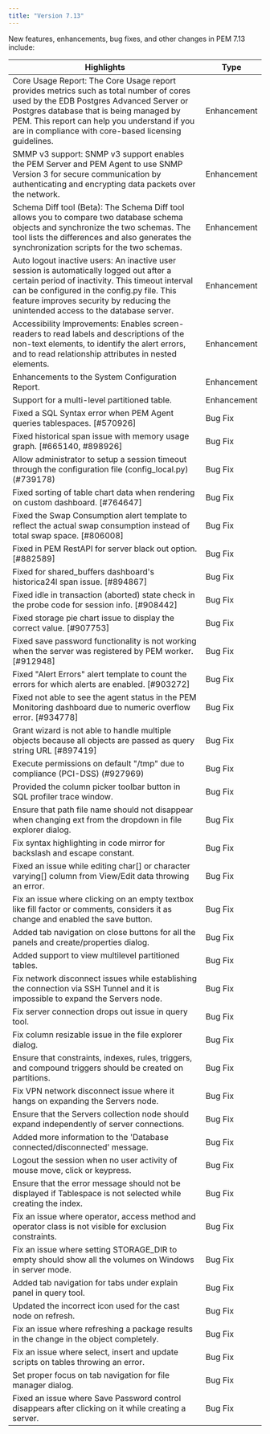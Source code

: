 ```yaml
---
title: "Version 7.13"
---
```


New features, enhancements, bug fixes, and other changes in PEM 7.13 include:

| Highlights | Type |
| --------- | -----|
| Core Usage Report: The Core Usage report provides metrics such as total number of cores used by the EDB Postgres Advanced Server or Postgres database that is being managed by PEM. This report can help you understand if you are in compliance with core-based licensing guidelines. | Enhancement |
| SMMP v3 support: SNMP v3 support enables the PEM Server and PEM Agent to use SNMP Version 3 for secure communication by authenticating and encrypting data packets over the network. | Enhancement |
| Schema Diff tool (Beta): The Schema Diff tool allows you to compare two database schema objects and synchronize the two schemas. The tool lists the differences and also generates the synchronization scripts for the two schemas. | Enhancement |
| Auto logout inactive users: An inactive user session is automatically logged out after a certain period of inactivity. This timeout interval can be configured in the config.py file. This feature improves security by reducing the unintended access to the database server.  | Enhancement |
| Accessibility Improvements: Enables screen-readers to read labels and descriptions of the non-text elements, to identify the alert errors, and to read relationship attributes in nested elements. | Enhancement |
| Enhancements to the System Configuration Report. | Enhancement |
| Support for a multi-level partitioned table. | Enhancement |
| Fixed a SQL Syntax error when PEM Agent queries tablespaces. [#570926] | Bug Fix | 
| Fixed historical span issue with memory usage graph. [#665140, #898926] | Bug Fix |
| Allow administrator to setup a session timeout through the configuration file (config_local.py) (#739178) | Bug Fix |
| Fixed sorting of table chart data when rendering on custom dashboard. [#764647] | Bug Fix |
| Fixed the Swap Consumption alert template to reflect the actual swap consumption instead of total swap space. [#806008] | Bug Fix |
| Fixed in PEM RestAPI for server black out option. [#882589] | Bug Fix |
| Fixed for shared_buffers dashboard's historica24l span issue. [#894867] | Bug Fix |
| Fixed idle in transaction (aborted) state check in the probe code for session info. [#908442] | Bug Fix |
| Fixed storage pie chart issue to display the correct value. [#907753] | Bug Fix |
| Fixed save password functionality is not working when the server was registered by PEM worker. [#912948] | Bug Fix |
| Fixed "Alert Errors" alert template to count the errors for which alerts are enabled.  [#903272] | Bug Fix |
| Fixed not able to see the agent status in the PEM Monitoring dashboard due to numeric overflow error. [#934778] | Bug Fix |
| Grant wizard is not able to handle multiple objects because all objects are passed as query string URL [#897419] | Bug Fix |
| Execute permissions on default "/tmp" due to compliance (PCI-DSS) (#927969) | Bug Fix |
| Provided the column picker toolbar button in SQL profiler trace window. | Bug Fix |
| Ensure that path file name should not disappear when changing ext from the dropdown in file explorer dialog. | Bug Fix |
| Fix syntax highlighting in code mirror for backslash and escape constant. | Bug Fix |
| Fixed an issue while editing char[] or character varying[] column from View/Edit data throwing an error. | Bug Fix |
| Fix an issue where clicking on an empty textbox like fill factor or comments, considers it as change and enabled the save button. | Bug Fix |
| Added tab navigation on close buttons for all the panels and create/properties dialog. | Bug Fix |
| Added support to view multilevel partitioned tables. | Bug Fix |
| Fix network disconnect issues while establishing the connection via SSH Tunnel and it is impossible to expand the Servers node. | Bug Fix |
| Fix server connection drops out issue in query tool. | Bug Fix |
| Fix column resizable issue in the file explorer dialog. | Bug Fix |
| Ensure that constraints, indexes, rules, triggers, and compound triggers should be created on partitions. | Bug Fix |
| Fix VPN network disconnect issue where it hangs on expanding the Servers node. | Bug Fix |
| Ensure that the Servers collection node should expand independently of server connections. | Bug Fix |
| Added more information to the 'Database connected/disconnected' message. | Bug Fix |
| Logout the session when no user activity of mouse move, click or keypress. | Bug Fix |
| Ensure that the error message should not be displayed if Tablespace is not selected while creating the index. | Bug Fix |
| Fix an issue where operator, access method and operator class is not visible for exclusion constraints. | Bug Fix |
| Fix an issue where setting STORAGE_DIR to empty should show all the volumes on Windows in server mode. | Bug Fix |
| Added tab navigation for tabs under explain panel in query tool. | Bug Fix |
| Updated the incorrect icon used for the cast node on refresh. | Bug Fix |
| Fix an issue where refreshing a package results in the change in the object completely. | Bug Fix |
| Fix an issue where select, insert and update scripts on tables throwing an error. | Bug Fix |
| Set proper focus on tab navigation for file manager dialog. | Bug Fix |
| Fixed an issue where Save Password control disappears after clicking on it while creating a server. | Bug Fix |